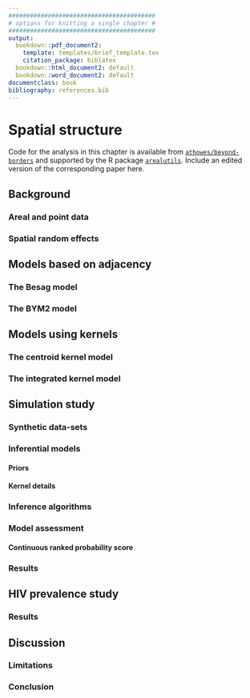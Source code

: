 ```yaml
---
#########################################
# options for knitting a single chapter #
#########################################
output:
  bookdown::pdf_document2:
    template: templates/brief_template.tex
    citation_package: biblatex
  bookdown::html_document2: default
  bookdown::word_document2: default
documentclass: book
bibliography: references.bib
---
```


# Spatial structure {#beyond-borders}
\adjustmtc
\markboth{Models for spatial structure}{}
<!-- For PDF output, include these two LaTeX commands after unnumbered chapter headings, otherwise the mini table of contents and the running header will show the previous chapter -->

Code for the analysis in this chapter is available from [`athowes/beyond-borders`](https://github.com/athowes/beyond-borders) and supported by the R package [`arealutils`](https://athowes.github.io/arealutils).
Include an edited version of the corresponding paper here.

## Background

### Areal and point data

### Spatial random effects

## Models based on adjacency

### The Besag model

### The BYM2 model

## Models using kernels

### The centroid kernel model

### The integrated kernel model

## Simulation study

### Synthetic data-sets

### Inferential models

#### Priors

#### Kernel details

### Inference algorithms

### Model assessment

#### Continuous ranked probability score

### Results

## HIV prevalence study

### Results

## Discussion

### Limitations

### Conclusion
